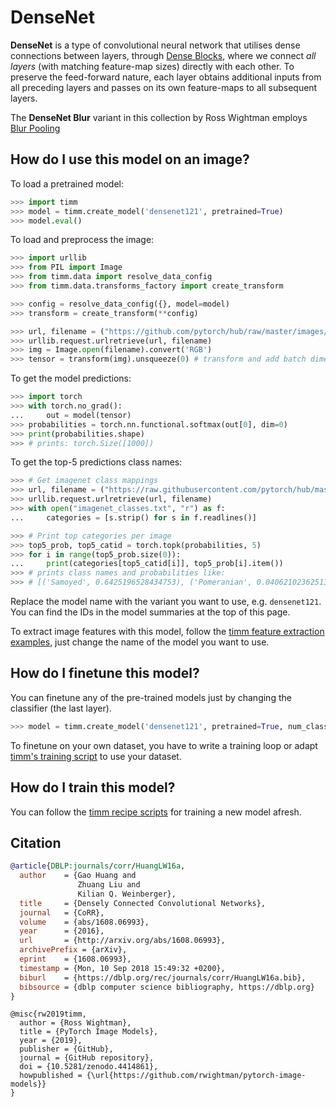 # DenseNet

**DenseNet** is a type of convolutional neural network that utilises dense connections between layers, through [Dense Blocks](http://www.paperswithcode.com/method/dense-block), where we connect *all layers* (with matching feature-map sizes) directly with each other. To preserve the feed-forward nature, each layer obtains additional inputs from all preceding layers and passes on its own feature-maps to all subsequent layers.

The **DenseNet Blur** variant in this collection by Ross Wightman employs [Blur Pooling](http://www.paperswithcode.com/method/blur-pooling)

## How do I use this model on an image?

To load a pretrained model:

```py
>>> import timm
>>> model = timm.create_model('densenet121', pretrained=True)
>>> model.eval()
```

To load and preprocess the image:

```py 
>>> import urllib
>>> from PIL import Image
>>> from timm.data import resolve_data_config
>>> from timm.data.transforms_factory import create_transform

>>> config = resolve_data_config({}, model=model)
>>> transform = create_transform(**config)

>>> url, filename = ("https://github.com/pytorch/hub/raw/master/images/dog.jpg", "dog.jpg")
>>> urllib.request.urlretrieve(url, filename)
>>> img = Image.open(filename).convert('RGB')
>>> tensor = transform(img).unsqueeze(0) # transform and add batch dimension
```

To get the model predictions:

```py
>>> import torch
>>> with torch.no_grad():
...     out = model(tensor)
>>> probabilities = torch.nn.functional.softmax(out[0], dim=0)
>>> print(probabilities.shape)
>>> # prints: torch.Size([1000])
```

To get the top-5 predictions class names:

```py
>>> # Get imagenet class mappings
>>> url, filename = ("https://raw.githubusercontent.com/pytorch/hub/master/imagenet_classes.txt", "imagenet_classes.txt")
>>> urllib.request.urlretrieve(url, filename) 
>>> with open("imagenet_classes.txt", "r") as f:
...     categories = [s.strip() for s in f.readlines()]

>>> # Print top categories per image
>>> top5_prob, top5_catid = torch.topk(probabilities, 5)
>>> for i in range(top5_prob.size(0)):
...     print(categories[top5_catid[i]], top5_prob[i].item())
>>> # prints class names and probabilities like:
>>> # [('Samoyed', 0.6425196528434753), ('Pomeranian', 0.04062102362513542), ('keeshond', 0.03186424449086189), ('white wolf', 0.01739676296710968), ('Eskimo dog', 0.011717947199940681)]
```

Replace the model name with the variant you want to use, e.g. `densenet121`. You can find the IDs in the model summaries at the top of this page.

To extract image features with this model, follow the [timm feature extraction examples](../feature_extraction), just change the name of the model you want to use.

## How do I finetune this model?

You can finetune any of the pre-trained models just by changing the classifier (the last layer).

```py
>>> model = timm.create_model('densenet121', pretrained=True, num_classes=NUM_FINETUNE_CLASSES)
```
To finetune on your own dataset, you have to write a training loop or adapt [timm's training
script](https://github.com/rwightman/pytorch-image-models/blob/master/train.py) to use your dataset.

## How do I train this model?

You can follow the [timm recipe scripts](../scripts) for training a new model afresh.

## Citation

```BibTeX
@article{DBLP:journals/corr/HuangLW16a,
  author    = {Gao Huang and
               Zhuang Liu and
               Kilian Q. Weinberger},
  title     = {Densely Connected Convolutional Networks},
  journal   = {CoRR},
  volume    = {abs/1608.06993},
  year      = {2016},
  url       = {http://arxiv.org/abs/1608.06993},
  archivePrefix = {arXiv},
  eprint    = {1608.06993},
  timestamp = {Mon, 10 Sep 2018 15:49:32 +0200},
  biburl    = {https://dblp.org/rec/journals/corr/HuangLW16a.bib},
  bibsource = {dblp computer science bibliography, https://dblp.org}
}
```

```
@misc{rw2019timm,
  author = {Ross Wightman},
  title = {PyTorch Image Models},
  year = {2019},
  publisher = {GitHub},
  journal = {GitHub repository},
  doi = {10.5281/zenodo.4414861},
  howpublished = {\url{https://github.com/rwightman/pytorch-image-models}}
}
```

<!--
Type: model-index
Collections:
- Name: DenseNet
  Paper:
    Title: Densely Connected Convolutional Networks
    URL: https://paperswithcode.com/paper/densely-connected-convolutional-networks
Models:
- Name: densenet121
  In Collection: DenseNet
  Metadata:
    FLOPs: 3641843200
    Parameters: 7980000
    File Size: 32376726
    Architecture:
    - 1x1 Convolution
    - Average Pooling
    - Batch Normalization
    - Convolution
    - Dense Block
    - Dense Connections
    - Dropout
    - Max Pooling
    - ReLU
    - Softmax
    Tasks:
    - Image Classification
    Training Techniques:
    - Kaiming Initialization
    - Nesterov Accelerated Gradient
    - Weight Decay
    Training Data:
    - ImageNet
    ID: densenet121
    LR: 0.1
    Epochs: 90
    Layers: 121
    Dropout: 0.2
    Crop Pct: '0.875'
    Momentum: 0.9
    Batch Size: 256
    Image Size: '224'
    Weight Decay: 0.0001
    Interpolation: bicubic
  Code: https://github.com/rwightman/pytorch-image-models/blob/d8e69206be253892b2956341fea09fdebfaae4e3/timm/models/densenet.py#L295
  Weights: https://github.com/rwightman/pytorch-image-models/releases/download/v0.1-weights/densenet121_ra-50efcf5c.pth
  Results:
  - Task: Image Classification
    Dataset: ImageNet
    Metrics:
      Top 1 Accuracy: 75.56%
      Top 5 Accuracy: 92.65%
- Name: densenet161
  In Collection: DenseNet
  Metadata:
    FLOPs: 9931959264
    Parameters: 28680000
    File Size: 115730790
    Architecture:
    - 1x1 Convolution
    - Average Pooling
    - Batch Normalization
    - Convolution
    - Dense Block
    - Dense Connections
    - Dropout
    - Max Pooling
    - ReLU
    - Softmax
    Tasks:
    - Image Classification
    Training Techniques:
    - Kaiming Initialization
    - Nesterov Accelerated Gradient
    - Weight Decay
    Training Data:
    - ImageNet
    ID: densenet161
    LR: 0.1
    Epochs: 90
    Layers: 161
    Dropout: 0.2
    Crop Pct: '0.875'
    Momentum: 0.9
    Batch Size: 256
    Image Size: '224'
    Weight Decay: 0.0001
    Interpolation: bicubic
  Code: https://github.com/rwightman/pytorch-image-models/blob/d8e69206be253892b2956341fea09fdebfaae4e3/timm/models/densenet.py#L347
  Weights: https://download.pytorch.org/models/densenet161-8d451a50.pth
  Results:
  - Task: Image Classification
    Dataset: ImageNet
    Metrics:
      Top 1 Accuracy: 77.36%
      Top 5 Accuracy: 93.63%
- Name: densenet169
  In Collection: DenseNet
  Metadata:
    FLOPs: 4316945792
    Parameters: 14150000
    File Size: 57365526
    Architecture:
    - 1x1 Convolution
    - Average Pooling
    - Batch Normalization
    - Convolution
    - Dense Block
    - Dense Connections
    - Dropout
    - Max Pooling
    - ReLU
    - Softmax
    Tasks:
    - Image Classification
    Training Techniques:
    - Kaiming Initialization
    - Nesterov Accelerated Gradient
    - Weight Decay
    Training Data:
    - ImageNet
    ID: densenet169
    LR: 0.1
    Epochs: 90
    Layers: 169
    Dropout: 0.2
    Crop Pct: '0.875'
    Momentum: 0.9
    Batch Size: 256
    Image Size: '224'
    Weight Decay: 0.0001
    Interpolation: bicubic
  Code: https://github.com/rwightman/pytorch-image-models/blob/d8e69206be253892b2956341fea09fdebfaae4e3/timm/models/densenet.py#L327
  Weights: https://download.pytorch.org/models/densenet169-b2777c0a.pth
  Results:
  - Task: Image Classification
    Dataset: ImageNet
    Metrics:
      Top 1 Accuracy: 75.9%
      Top 5 Accuracy: 93.02%
- Name: densenet201
  In Collection: DenseNet
  Metadata:
    FLOPs: 5514321024
    Parameters: 20010000
    File Size: 81131730
    Architecture:
    - 1x1 Convolution
    - Average Pooling
    - Batch Normalization
    - Convolution
    - Dense Block
    - Dense Connections
    - Dropout
    - Max Pooling
    - ReLU
    - Softmax
    Tasks:
    - Image Classification
    Training Techniques:
    - Kaiming Initialization
    - Nesterov Accelerated Gradient
    - Weight Decay
    Training Data:
    - ImageNet
    ID: densenet201
    LR: 0.1
    Epochs: 90
    Layers: 201
    Dropout: 0.2
    Crop Pct: '0.875'
    Momentum: 0.9
    Batch Size: 256
    Image Size: '224'
    Weight Decay: 0.0001
    Interpolation: bicubic
  Code: https://github.com/rwightman/pytorch-image-models/blob/d8e69206be253892b2956341fea09fdebfaae4e3/timm/models/densenet.py#L337
  Weights: https://download.pytorch.org/models/densenet201-c1103571.pth
  Results:
  - Task: Image Classification
    Dataset: ImageNet
    Metrics:
      Top 1 Accuracy: 77.29%
      Top 5 Accuracy: 93.48%
- Name: densenetblur121d
  In Collection: DenseNet
  Metadata:
    FLOPs: 3947812864
    Parameters: 8000000
    File Size: 32456500
    Architecture:
    - 1x1 Convolution
    - Batch Normalization
    - Blur Pooling
    - Convolution
    - Dense Block
    - Dense Connections
    - Dropout
    - Max Pooling
    - ReLU
    - Softmax
    Tasks:
    - Image Classification
    Training Data:
    - ImageNet
    ID: densenetblur121d
    Crop Pct: '0.875'
    Image Size: '224'
    Interpolation: bicubic
  Code: https://github.com/rwightman/pytorch-image-models/blob/d8e69206be253892b2956341fea09fdebfaae4e3/timm/models/densenet.py#L305
  Weights: https://github.com/rwightman/pytorch-image-models/releases/download/v0.1-weights/densenetblur121d_ra-100dcfbc.pth
  Results:
  - Task: Image Classification
    Dataset: ImageNet
    Metrics:
      Top 1 Accuracy: 76.59%
      Top 5 Accuracy: 93.2%
- Name: tv_densenet121
  In Collection: DenseNet
  Metadata:
    FLOPs: 3641843200
    Parameters: 7980000
    File Size: 32342954
    Architecture:
    - 1x1 Convolution
    - Average Pooling
    - Batch Normalization
    - Convolution
    - Dense Block
    - Dense Connections
    - Dropout
    - Max Pooling
    - ReLU
    - Softmax
    Tasks:
    - Image Classification
    Training Techniques:
    - SGD with Momentum
    - Weight Decay
    Training Data:
    - ImageNet
    ID: tv_densenet121
    LR: 0.1
    Epochs: 90
    Crop Pct: '0.875'
    LR Gamma: 0.1
    Momentum: 0.9
    Batch Size: 32
    Image Size: '224'
    LR Step Size: 30
    Weight Decay: 0.0001
    Interpolation: bicubic
  Code: https://github.com/rwightman/pytorch-image-models/blob/d8e69206be253892b2956341fea09fdebfaae4e3/timm/models/densenet.py#L379
  Weights: https://download.pytorch.org/models/densenet121-a639ec97.pth
  Results:
  - Task: Image Classification
    Dataset: ImageNet
    Metrics:
      Top 1 Accuracy: 74.74%
      Top 5 Accuracy: 92.15%
-->